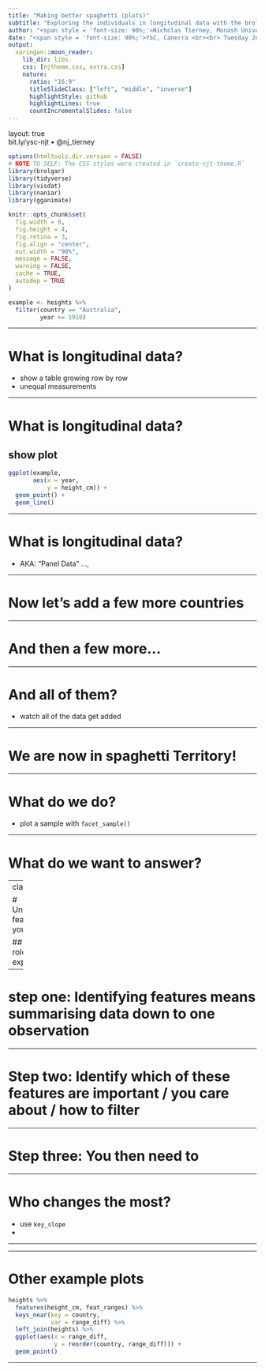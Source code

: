 ```yaml
---
title: "Making better spaghetti (plots)"
subtitle: "Exploring the individuals in longitudinal data with the brolgar package"  
author: "<span style = 'font-size: 90%;'>Nicholas Tierney, Monash University</span>"
date: "<span style = 'font-size: 90%;'>YSC, Canerra <br><br> Tuesday 2nd October, 2019 </span><br><br> `r icon::fa('link')` [bit.ly/ysc-njt](https://bit.ly/ysc-njt)<br><br>`r icon::fa('twitter')` [nj_tierney](https://twitter.com/nj_tierney)"
output:
  xaringan::moon_reader:
    lib_dir: libs
    css: [njtheme.css, extra.css]
    nature:
      ratio: "16:9"
      titleSlideClass: ["left", "middle", "inverse"]
      highlightStyle: github
      highlightLines: true
      countIncrementalSlides: false
---
```


layout: true
<div class="my-footer"><span>bit.ly/ysc-njt • @nj_tierney</span></div> 

```r
options(htmltools.dir.version = FALSE)
# NOTE TO SELF: The CSS styles were created in `create-njt-theme.R`
library(brolgar)
library(tidyverse)
library(visdat)
library(naniar)
library(gganimate)

knitr::opts_chunk$set(
  fig.width = 8,
  fig.height = 4,
  fig.retina = 3,
  fig.align = "center",
  out.width = "90%",
  message = FALSE,
  warning = FALSE,
  cache = TRUE,
  autodep = TRUE
)

example <- heights %>%
  filter(country == "Australia",
         year >= 1910)
```

---

# What is longitudinal data?

- show a table growing row by row
- unequal measurements

---

# What is longitudinal data?

show plot
--

```r
ggplot(example,
       aes(x = year,
           y = height_cm)) + 
  geom_point() + 
  geom_line()
```

---

# What is longitudinal data?

- AKA: "Panel Data" ...,

---

# Now let's add a few more countries

---

# And then a few more...

---

# And all of them?

- watch all of the data get added

---

# We are now in spaghetti Territory!

---

# What do we do?

- plot a sample with `facet_sample()`

---

# What do we want to answer?

---
class: inverse

# Understanding features of your data

## And their role in exploring data

---

# step one: Identifying features means summarising data down to one observation

---

# Step two: Identify which of these features are important / you care about / how to filter 

---

# Step three: You then need to 

---

# Who changes the most?

- use `key_slope`
- 

---



---


# Other example plots

```r
heights %>%
  features(height_cm, feat_ranges) %>%
  keys_near(key = country,
            var = range_diff) %>%
  left_join(heights) %>%
  ggplot(aes(x = range_diff,
             y = reorder(country, range_diff))) + 
  geom_point()
```




---
